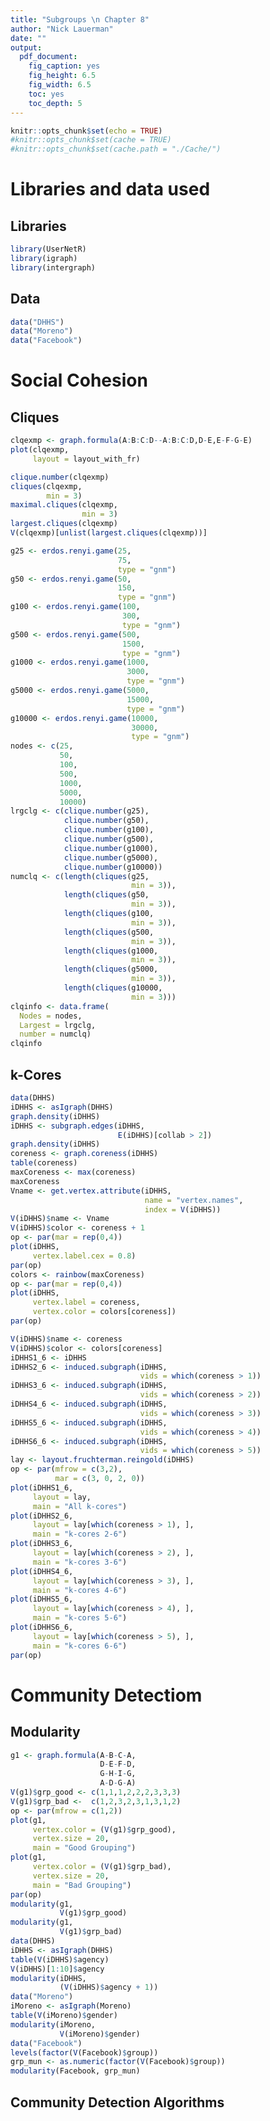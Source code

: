```yaml
---
title: "Subgroups \n Chapter 8"
author: "Nick Lauerman"
date: ""
output: 
  pdf_document: 
    fig_caption: yes
    fig_height: 6.5
    fig_width: 6.5
    toc: yes
    toc_depth: 5
---
```


```r
knitr::opts_chunk$set(echo = TRUE)
#knitr::opts_chunk$set(cache = TRUE)
#knitr::opts_chunk$set(cache.path = "./Cache/")
```

# Libraries and data used
## Libraries
```r
library(UserNetR)
library(igraph)
library(intergraph)
```

## Data
```r
data("DHHS")
data("Moreno")
data("Facebook")
```

# Social Cohesion
## Cliques
```r
clqexmp <- graph.formula(A:B:C:D--A:B:C:D,D-E,E-F-G-E)
plot(clqexmp, 
     layout = layout_with_fr)

clique.number(clqexmp)
cliques(clqexmp,
        min = 3)
maximal.cliques(clqexmp,
                min = 3)
largest.cliques(clqexmp)
V(clqexmp)[unlist(largest.cliques(clqexmp))]

g25 <- erdos.renyi.game(25,
                        75, 
                        type = "gnm")
g50 <- erdos.renyi.game(50,
                        150, 
                        type = "gnm")
g100 <- erdos.renyi.game(100,
                         300, 
                         type = "gnm")
g500 <- erdos.renyi.game(500,
                         1500, 
                         type = "gnm")
g1000 <- erdos.renyi.game(1000,
                          3000, 
                          type = "gnm")
g5000 <- erdos.renyi.game(5000,
                          15000, 
                          type = "gnm")
g10000 <- erdos.renyi.game(10000,
                           30000, 
                           type = "gnm")
nodes <- c(25,
           50,
           100,
           500,
           1000,
           5000,
           10000)
lrgclg <- c(clique.number(g25),
            clique.number(g50),
            clique.number(g100),
            clique.number(g500),
            clique.number(g1000),
            clique.number(g5000),
            clique.number(g10000))
numclq <- c(length(cliques(g25,
                           min = 3)),
            length(cliques(g50,
                           min = 3)),
            length(cliques(g100,
                           min = 3)),
            length(cliques(g500,
                           min = 3)),
            length(cliques(g1000,
                           min = 3)),
            length(cliques(g5000,
                           min = 3)),
            length(cliques(g10000,
                           min = 3)))
clqinfo <- data.frame(
  Nodes = nodes,
  Largest = lrgclg,
  number = numclq)
clqinfo
```

## k-Cores
```r
data(DHHS)
iDHHS <- asIgraph(DHHS)
graph.density(iDHHS)
iDHHS <- subgraph.edges(iDHHS,
                        E(iDHHS)[collab > 2])
graph.density(iDHHS)
coreness <- graph.coreness(iDHHS)
table(coreness)
maxCoreness <- max(coreness)
maxCoreness
Vname <- get.vertex.attribute(iDHHS,
                              name = "vertex.names",
                              index = V(iDHHS))
V(iDHHS)$name <- Vname
V(iDHHS)$color <- coreness + 1
op <- par(mar = rep(0,4))
plot(iDHHS,
     vertex.label.cex = 0.8)
par(op)
colors <- rainbow(maxCoreness)
op <- par(mar = rep(0,4))
plot(iDHHS,
     vertex.label = coreness,
     vertex.color = colors[coreness])
par(op)

V(iDHHS)$name <- coreness
V(iDHHS)$color <- colors[coreness]
iDHHS1_6 <- iDHHS
iDHHS2_6 <- induced.subgraph(iDHHS,
                             vids = which(coreness > 1))
iDHHS3_6 <- induced.subgraph(iDHHS,
                             vids = which(coreness > 2))
iDHHS4_6 <- induced.subgraph(iDHHS,
                             vids = which(coreness > 3))
iDHHS5_6 <- induced.subgraph(iDHHS,
                             vids = which(coreness > 4))
iDHHS6_6 <- induced.subgraph(iDHHS,
                             vids = which(coreness > 5))
lay <- layout.fruchterman.reingold(iDHHS)
op <- par(mfrow = c(3,2),
          mar = c(3, 0, 2, 0))
plot(iDHHS1_6,
     layout = lay,
     main = "All k-cores")
plot(iDHHS2_6,
     layout = lay[which(coreness > 1), ],
     main = "k-cores 2-6")
plot(iDHHS3_6,
     layout = lay[which(coreness > 2), ],
     main = "k-cores 3-6")
plot(iDHHS4_6,
     layout = lay[which(coreness > 3), ],
     main = "k-cores 4-6")
plot(iDHHS5_6,
     layout = lay[which(coreness > 4), ],
     main = "k-cores 5-6")
plot(iDHHS6_6,
     layout = lay[which(coreness > 5), ],
     main = "k-cores 6-6")
par(op)
```

# Community Detectiom
## Modularity
```r
g1 <- graph.formula(A-B-C-A,
                    D-E-F-D,
                    G-H-I-G,
                    A-D-G-A)
V(g1)$grp_good <- c(1,1,1,2,2,2,3,3,3)
V(g1)$grp_bad <-  c(1,2,3,2,3,1,3,1,2)
op <- par(mfrow = c(1,2))
plot(g1,
     vertex.color = (V(g1)$grp_good),
     vertex.size = 20,
     main = "Good Grouping")
plot(g1,
     vertex.color = (V(g1)$grp_bad),
     vertex.size = 20,
     main = "Bad Grouping")
par(op)
modularity(g1,
           V(g1)$grp_good)
modularity(g1,
           V(g1)$grp_bad)
data(DHHS)
iDHHS <- asIgraph(DHHS)
table(V(iDHHS)$agency)
V(iDHHS)[1:10]$agency
modularity(iDHHS,
           (V(iDHHS)$agency + 1))
data("Moreno")
iMoreno <- asIgraph(Moreno)
table(V(iMoreno)$gender)
modularity(iMoreno,
           V(iMoreno)$gender)
data("Facebook")
levels(factor(V(Facebook)$group))
grp_mun <- as.numeric(factor(V(Facebook)$group))
modularity(Facebook, grp_mun)
```

## Community Detection Algorithms
```r

```

